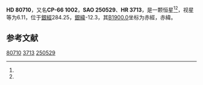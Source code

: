 {{Starbox begin
| name = HD 80710
}}
{{Starbox observe
| epoch = [[J2000.0|J2000.0]]
| constell = {{星座名待查}}<ref name=SIMBAD>{{cite web
 | url=http://simbad.u-strasbg.fr/simbad/sim-id?Ident=HR+3713
 | title =Pulsating variable Star
 | publisher=Centre de Données astronomiques de Strasbourg
 | work=SIMBAD
 | accessdate=2012-07-13}}</ref><ref name=DATA>{{cite web
 | url=http://vizier.u-strasbg.fr/viz-bin/VizieR-5?-out.add=.&-source=5050&-corr=PK=HR&-out.max=9999&HR=3713
 | title=VizieR Detailed Page
 | accessdate=2012-07-13
 | archive-date=2016-03-04
 | archive-url=https://web.archive.org/web/20160304232512/http://vizier.u-strasbg.fr/viz-bin/VizieR-5?-out.add=.&-source=5050&-corr=PK=HR&-out.max=9999&HR=3713
 | dead-url=no
 }}</ref>
| 星官 = 
| ra = {{RA|9|17|51.7}}<ref name=SIMBAD /><ref name=DATA />
| dec = {{DEC|-67|3|3}}<ref name=SIMBAD /><ref name=DATA />
| appmag_v = 6.11<ref name=SIMBAD /><ref name=DATA />
}}
{{Starbox character
| class = K2III<ref name=SIMBAD /><ref name=DATA />
| b-v = 1.26<ref name=SIMBAD /><ref name=DATA />
| u-b = 1.1<ref name=SIMBAD /><ref name=DATA />
| r-i = <ref name=SIMBAD /><ref name=DATA />
| variable = 
}}
{{Starbox astrometry
| radial_v = 1.1
| prop_mo_ra = 1
| parallax = 
| p_error = 
}}
{{Starbox catalog
| names =CP-66 1002，[[SAO星表|SAO]] 250529，[[HD星表|HD]] 80710，[[HR星表|HR]] 3713}}
{{Starbox reference |Simbad=HR+3713}}
{{Starbox end}}

'''HD 80710'''，又名'''CP-66 1002'''，'''SAO 250529'''、'''HR 3713'''，是一颗恒星<ref name=SIMBAD /><ref name=DATA />，视星等为6.11，位于[[銀道座標系|銀經]]284.25，[[銀道座標系|銀緯]]-12.3，其[[B1900.0|B1900.0]]坐标为赤經{{RA|9|16|8.3}}，赤緯{{DEC|-66|-12.3|46}}。

== 参考文献 ==
{{reflist}}

{{star-stub}}

[[Category:HD和HDE天體|80710]]
[[Category:HR天體|3713]]
[[Category:SAO天體|250529]]
